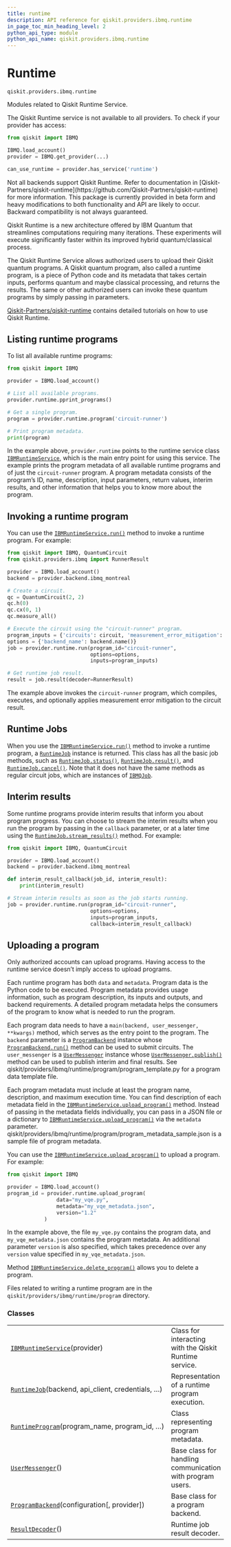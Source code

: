 ```yaml
---
title: runtime
description: API reference for qiskit.providers.ibmq.runtime
in_page_toc_min_heading_level: 2
python_api_type: module
python_api_name: qiskit.providers.ibmq.runtime
---
```


<span id="module-qiskit.providers.ibmq.runtime" />

<span id="qiskit-providers-ibmq-runtime" />

# Runtime

`qiskit.providers.ibmq.runtime`

Modules related to Qiskit Runtime Service.

<Admonition title="Note" type="note">
  The Qiskit Runtime service is not available to all providers. To check if your provider has access:

  ```python
  from qiskit import IBMQ

  IBMQ.load_account()
  provider = IBMQ.get_provider(...)

  can_use_runtime = provider.has_service('runtime')
  ```
</Admonition>

<Admonition title="Note" type="note">
  Not all backends support Qiskit Runtime. Refer to documentation in [Qiskit-Partners/qiskit-runtime](https://github.com/Qiskit-Partners/qiskit-runtime) for more information.
</Admonition>

<Admonition title="Caution" type="note">
  This package is currently provided in beta form and heavy modifications to both functionality and API are likely to occur. Backward compatibility is not always guaranteed.
</Admonition>

Qiskit Runtime is a new architecture offered by IBM Quantum that streamlines computations requiring many iterations. These experiments will execute significantly faster within its improved hybrid quantum/classical process.

The Qiskit Runtime Service allows authorized users to upload their Qiskit quantum programs. A Qiskit quantum program, also called a runtime program, is a piece of Python code and its metadata that takes certain inputs, performs quantum and maybe classical processing, and returns the results. The same or other authorized users can invoke these quantum programs by simply passing in parameters.

[Qiskit-Partners/qiskit-runtime](https://github.com/Qiskit-Partners/qiskit-runtime) contains detailed tutorials on how to use Qiskit Runtime.

## Listing runtime programs

To list all available runtime programs:

```python
from qiskit import IBMQ

provider = IBMQ.load_account()

# List all available programs.
provider.runtime.pprint_programs()

# Get a single program.
program = provider.runtime.program('circuit-runner')

# Print program metadata.
print(program)
```

In the example above, `provider.runtime` points to the runtime service class [`IBMRuntimeService`](qiskit.providers.ibmq.runtime.IBMRuntimeService "qiskit.providers.ibmq.runtime.IBMRuntimeService"), which is the main entry point for using this service. The example prints the program metadata of all available runtime programs and of just the `circuit-runner` program. A program metadata consists of the program’s ID, name, description, input parameters, return values, interim results, and other information that helps you to know more about the program.

## Invoking a runtime program

You can use the [`IBMRuntimeService.run()`](qiskit.providers.ibmq.runtime.IBMRuntimeService#run "qiskit.providers.ibmq.runtime.IBMRuntimeService.run") method to invoke a runtime program. For example:

```python
from qiskit import IBMQ, QuantumCircuit
from qiskit.providers.ibmq import RunnerResult

provider = IBMQ.load_account()
backend = provider.backend.ibmq_montreal

# Create a circuit.
qc = QuantumCircuit(2, 2)
qc.h(0)
qc.cx(0, 1)
qc.measure_all()

# Execute the circuit using the "circuit-runner" program.
program_inputs = {'circuits': circuit, 'measurement_error_mitigation': True}
options = {'backend_name': backend.name()}
job = provider.runtime.run(program_id="circuit-runner",
                           options=options,
                           inputs=program_inputs)

# Get runtime job result.
result = job.result(decoder=RunnerResult)
```

The example above invokes the `circuit-runner` program, which compiles, executes, and optionally applies measurement error mitigation to the circuit result.

## Runtime Jobs

When you use the [`IBMRuntimeService.run()`](qiskit.providers.ibmq.runtime.IBMRuntimeService#run "qiskit.providers.ibmq.runtime.IBMRuntimeService.run") method to invoke a runtime program, a [`RuntimeJob`](qiskit.providers.ibmq.runtime.RuntimeJob "qiskit.providers.ibmq.runtime.RuntimeJob") instance is returned. This class has all the basic job methods, such as [`RuntimeJob.status()`](qiskit.providers.ibmq.runtime.RuntimeJob#status "qiskit.providers.ibmq.runtime.RuntimeJob.status"), [`RuntimeJob.result()`](qiskit.providers.ibmq.runtime.RuntimeJob#result "qiskit.providers.ibmq.runtime.RuntimeJob.result"), and [`RuntimeJob.cancel()`](qiskit.providers.ibmq.runtime.RuntimeJob#cancel "qiskit.providers.ibmq.runtime.RuntimeJob.cancel"). Note that it does not have the same methods as regular circuit jobs, which are instances of [`IBMQJob`](qiskit.providers.ibmq.job.IBMQJob "qiskit.providers.ibmq.job.IBMQJob").

## Interim results

Some runtime programs provide interim results that inform you about program progress. You can choose to stream the interim results when you run the program by passing in the `callback` parameter, or at a later time using the [`RuntimeJob.stream_results()`](qiskit.providers.ibmq.runtime.RuntimeJob#stream_results "qiskit.providers.ibmq.runtime.RuntimeJob.stream_results") method. For example:

```python
from qiskit import IBMQ, QuantumCircuit

provider = IBMQ.load_account()
backend = provider.backend.ibmq_montreal

def interim_result_callback(job_id, interim_result):
    print(interim_result)

# Stream interim results as soon as the job starts running.
job = provider.runtime.run(program_id="circuit-runner",
                           options=options,
                           inputs=program_inputs,
                           callback=interim_result_callback)
```

## Uploading a program

<Admonition title="Note" type="note">
  Only authorized accounts can upload programs. Having access to the runtime service doesn’t imply access to upload programs.
</Admonition>

Each runtime program has both `data` and `metadata`. Program data is the Python code to be executed. Program metadata provides usage information, such as program description, its inputs and outputs, and backend requirements. A detailed program metadata helps the consumers of the program to know what is needed to run the program.

Each program data needs to have a `main(backend, user_messenger, **kwargs)` method, which serves as the entry point to the program. The `backend` parameter is a [`ProgramBackend`](qiskit.providers.ibmq.runtime.ProgramBackend "qiskit.providers.ibmq.runtime.ProgramBackend") instance whose [`ProgramBackend.run()`](qiskit.providers.ibmq.runtime.ProgramBackend#run "qiskit.providers.ibmq.runtime.ProgramBackend.run") method can be used to submit circuits. The `user_messenger` is a [`UserMessenger`](qiskit.providers.ibmq.runtime.UserMessenger "qiskit.providers.ibmq.runtime.UserMessenger") instance whose [`UserMessenger.publish()`](qiskit.providers.ibmq.runtime.UserMessenger#publish "qiskit.providers.ibmq.runtime.UserMessenger.publish") method can be used to publish interim and final results. See qiskit/providers/ibmq/runtime/program/program\_template.py for a program data template file.

Each program metadata must include at least the program name, description, and maximum execution time. You can find description of each metadata field in the [`IBMRuntimeService.upload_program()`](qiskit.providers.ibmq.runtime.IBMRuntimeService#upload_program "qiskit.providers.ibmq.runtime.IBMRuntimeService.upload_program") method. Instead of passing in the metadata fields individually, you can pass in a JSON file or a dictionary to [`IBMRuntimeService.upload_program()`](qiskit.providers.ibmq.runtime.IBMRuntimeService#upload_program "qiskit.providers.ibmq.runtime.IBMRuntimeService.upload_program") via the `metadata` parameter. qiskit/providers/ibmq/runtime/program/program\_metadata\_sample.json is a sample file of program metadata.

You can use the [`IBMRuntimeService.upload_program()`](qiskit.providers.ibmq.runtime.IBMRuntimeService#upload_program "qiskit.providers.ibmq.runtime.IBMRuntimeService.upload_program") to upload a program. For example:

```python
from qiskit import IBMQ

provider = IBMQ.load_account()
program_id = provider.runtime.upload_program(
                data="my_vqe.py",
                metadata="my_vqe_metadata.json",
                version="1.2"
            )
```

In the example above, the file `my_vqe.py` contains the program data, and `my_vqe_metadata.json` contains the program metadata. An additional parameter `version` is also specified, which takes precedence over any `version` value specified in `my_vqe_metadata.json`.

Method [`IBMRuntimeService.delete_program()`](qiskit.providers.ibmq.runtime.IBMRuntimeService#delete_program "qiskit.providers.ibmq.runtime.IBMRuntimeService.delete_program") allows you to delete a program.

Files related to writing a runtime program are in the `qiskit/providers/ibmq/runtime/program` directory.

### Classes

|                                                                                                                                                |                                                           |
| ---------------------------------------------------------------------------------------------------------------------------------------------- | --------------------------------------------------------- |
| [`IBMRuntimeService`](qiskit.providers.ibmq.runtime.IBMRuntimeService "qiskit.providers.ibmq.runtime.IBMRuntimeService")(provider)             | Class for interacting with the Qiskit Runtime service.    |
| [`RuntimeJob`](qiskit.providers.ibmq.runtime.RuntimeJob "qiskit.providers.ibmq.runtime.RuntimeJob")(backend, api\_client, credentials, …)      | Representation of a runtime program execution.            |
| [`RuntimeProgram`](qiskit.providers.ibmq.runtime.RuntimeProgram "qiskit.providers.ibmq.runtime.RuntimeProgram")(program\_name, program\_id, …) | Class representing program metadata.                      |
| [`UserMessenger`](qiskit.providers.ibmq.runtime.UserMessenger "qiskit.providers.ibmq.runtime.UserMessenger")()                                 | Base class for handling communication with program users. |
| [`ProgramBackend`](qiskit.providers.ibmq.runtime.ProgramBackend "qiskit.providers.ibmq.runtime.ProgramBackend")(configuration\[, provider])    | Base class for a program backend.                         |
| [`ResultDecoder`](qiskit.providers.ibmq.runtime.ResultDecoder "qiskit.providers.ibmq.runtime.ResultDecoder")()                                 | Runtime job result decoder.                               |

